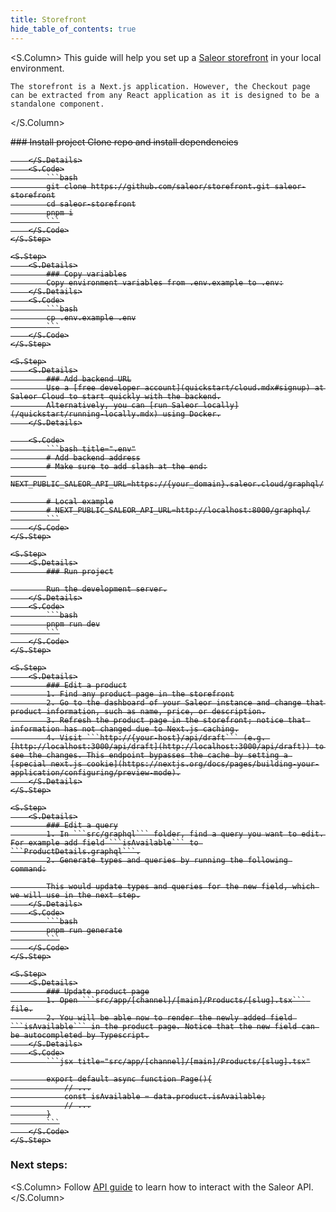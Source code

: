 ```yaml
---
title: Storefront
hide_table_of_contents: true
---
```



<S.Column>
    This guide will help you set up a [Saleor storefront](https://github.com/saleor/storefront/) in your local environment.

    The storefront is a Next.js application. However, the Checkout page can be extracted from any React application as it is designed to be a standalone component.

</S.Column>

<S>
    <S.Step>
        <S.Details>
            ### Install project
            Clone repo and install dependencies

        </S.Details>
        <S.Code>
            ```bash
            git clone https://github.com/saleor/storefront.git saleor-storefront
            cd saleor-storefront
            pnpm i
            ```
        </S.Code>
    </S.Step>

    <S.Step>
        <S.Details>
            ### Copy variables
            Copy environment variables from .env.example to .env:
        </S.Details>
        <S.Code>
            ```bash
            cp .env.example .env
            ```
        </S.Code>
    </S.Step>

    <S.Step>
        <S.Details>
            ### Add backend URL
            Use a [free developer account](quickstart/cloud.mdx#signup) at Saleor Cloud to start quickly with the backend.
            Alternatively, you can [run Saleor locally](/quickstart/running-locally.mdx) using Docker.
        </S.Details>

        <S.Code>
            ```bash title=".env"
            # Add backend address
            # Make sure to add slash at the end:
            NEXT_PUBLIC_SALEOR_API_URL=https://{your_domain}.saleor.cloud/graphql/

            # Local example
            # NEXT_PUBLIC_SALEOR_API_URL=http://localhost:8000/graphql/
            ```
        </S.Code>
    </S.Step>

    <S.Step>
        <S.Details>
            ### Run project

            Run the development server.
        </S.Details>
        <S.Code>
            ```bash
            pnpm run dev
            ```
        </S.Code>
    </S.Step>

    <S.Step>
        <S.Details>
            ### Edit a product
            1. Find any product page in the storefront
            2. Go to the dashboard of your Saleor instance and change that product information, such as name, price, or description.
            3. Refresh the product page in the storefront; notice that information has not changed due to Next.js caching.
            4. Visit ```http://{your-host}/api/draft``` (e.g. [http://localhost:3000/api/draft](http://localhost:3000/api/draft)) to see the changes. This endpoint bypasses the cache by setting a [special next.js cookie](https://nextjs.org/docs/pages/building-your-application/configuring/preview-mode).
        </S.Details>
    </S.Step>

    <S.Step>
        <S.Details>
            ### Edit a query
            1. In ```src/graphql``` folder, find a query you want to edit. For example add field ```isAvailable``` to ```ProductDetails.graphql```.
            2. Generate types and queries by running the following command:

            This would update types and queries for the new field, which we will use in the next step.
        </S.Details>
        <S.Code>
            ```bash
            pnpm run generate
            ```
        </S.Code>
    </S.Step>

    <S.Step>
        <S.Details>
            ### Update product page
            1. Open ```src/app/[channel]/[main]/Products/[slug].tsx``` file.
            2. You will be able now to render the newly added field ```isAvailable``` in the product page. Notice that the new field can be autocompleted by Typescript.
        </S.Details>
        <S.Code>
            ```jsx title="src/app/[channel]/[main]/Products/[slug].tsx"

            export default async function Page(){
                // ...
                const isAvailable = data.product.isAvailable;
                // ...
            }
            ```
        </S.Code>
    </S.Step>

</S>

### Next steps:

<S.Column>
  Follow [API guide](/quickstart/api.mdx) to learn how to interact with the
  Saleor API.
</S.Column>
